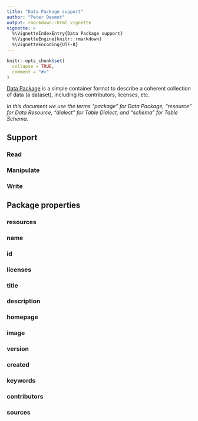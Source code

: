 ```yaml
---
title: "Data Package support"
author: "Peter Desmet"
output: rmarkdown::html_vignette
vignette: >
  %\VignetteIndexEntry{Data Package support}
  %\VignetteEngine{knitr::rmarkdown}
  %\VignetteEncoding{UTF-8}
---
```


```r
knitr::opts_chunk$set(
  collapse = TRUE,
  comment = "#>"
)
```

[Data Package](https://specs.frictionlessdata.io/data-package/) is a simple container format to describe a coherent collection of data (a dataset), including its contributors, licenses, etc.

_In this document we use the terms "package" for Data Package, "resource" for Data Resource, "dialect" for Table Dialect, and "schema" for Table Schema._

## Support

### Read

### Manipulate

### Write

## Package properties

### resources

<!-- ### $schema -->

### name

### id

### licenses

### title

### description

### homepage

### image

### version

### created

### keywords

### contributors

### sources
